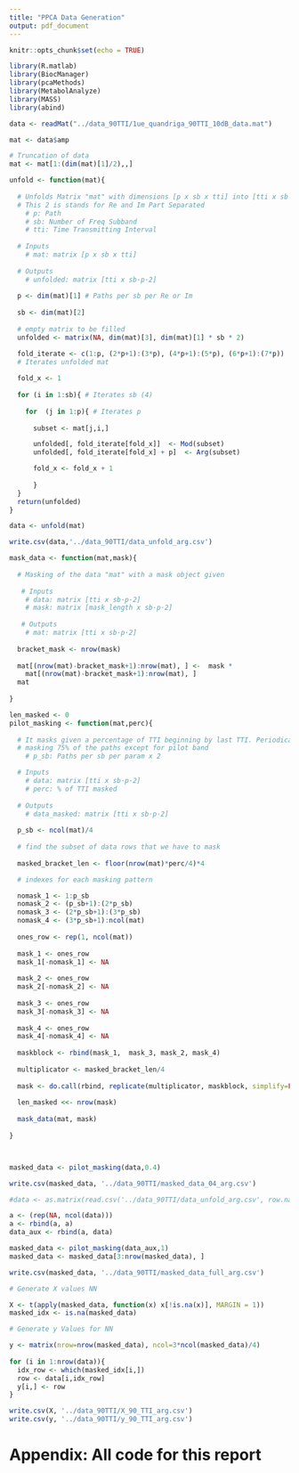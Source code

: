 ```yaml
---
title: "PPCA Data Generation"
output: pdf_document
---
```


```r
knitr::opts_chunk$set(echo = TRUE)
```



```r
library(R.matlab)
library(BiocManager)
library(pcaMethods)
library(MetabolAnalyze)
library(MASS)
library(abind)
```

```r
data <- readMat("../data_90TTI/1ue_quandriga_90TTI_10dB_data.mat") 

mat <- data$amp

# Truncation of data
mat <- mat[1:(dim(mat)[1]/2),,]

unfold <- function(mat){
  
  # Unfolds Matrix "mat" with dimensions [p x sb x tti] into [tti x sb·p·2]. 
  # This 2 is stands for Re and Im Part Separated
    # p: Path
    # sb: Number of Freq Subband
    # tti: Time Transmitting Interval 
  
  # Inputs
    # mat: matrix [p x sb x tti]
  
  # Outputs
    # unfolded: matrix [tti x sb·p·2]
  
  p <- dim(mat)[1] # Paths per sb per Re or Im
  
  sb <- dim(mat)[2] 
  
  # empty matrix to be filled
  unfolded <- matrix(NA, dim(mat)[3], dim(mat)[1] * sb * 2)

  fold_iterate <- c(1:p, (2*p+1):(3*p), (4*p+1):(5*p), (6*p+1):(7*p))  
  # Iterates unfolded mat 
  
  fold_x <- 1
  
  for (i in 1:sb){ # Iterates sb (4)
    
    for  (j in 1:p){ # Iterates p
      
      subset <- mat[j,i,]

      unfolded[, fold_iterate[fold_x]]  <- Mod(subset) 
      unfolded[, fold_iterate[fold_x] + p]  <- Arg(subset) 

      fold_x <- fold_x + 1  
      
      }
  }
  return(unfolded)
}

data <- unfold(mat) 

write.csv(data,'../data_90TTI/data_unfold_arg.csv')
```


```r


mask_data <- function(mat,mask){
  
  # Masking of the data "mat" with a mask object given
  
   # Inputs
    # data: matrix [tti x sb·p·2]
    # mask: matrix [mask_length x sb·p·2]
  
   # Outputs
    # mat: matrix [tti x sb·p·2]
  
  bracket_mask <- nrow(mask)
  
  mat[(nrow(mat)-bracket_mask+1):nrow(mat), ] <-  mask * 
    mat[(nrow(mat)-bracket_mask+1):nrow(mat), ]
  mat
  
}

len_masked <- 0
pilot_masking <- function(mat,perc){
  
  # It masks given a percentage of TTI beginning by last TTI. Periodically 
  # masking 75% of the paths except for pilot band
    # p_sb: Paths per sb per param x 2

  # Inputs
    # data: matrix [tti x sb·p·2]
    # perc: % of TTI masked 
  
  # Outputs
    # data_masked: matrix [tti x sb·p·2]
  
  p_sb <- ncol(mat)/4
  
  # find the subset of data rows that we have to mask
  
  masked_bracket_len <- floor(nrow(mat)*perc/4)*4

  # indexes for each masking pattern

  nomask_1 <- 1:p_sb
  nomask_2 <- (p_sb+1):(2*p_sb)
  nomask_3 <- (2*p_sb+1):(3*p_sb)
  nomask_4 <- (3*p_sb+1):ncol(mat)
  
  ones_row <- rep(1, ncol(mat))
  
  mask_1 <- ones_row
  mask_1[-nomask_1] <- NA
    
  mask_2 <- ones_row
  mask_2[-nomask_2] <- NA
    
  mask_3 <- ones_row
  mask_3[-nomask_3] <- NA
    
  mask_4 <- ones_row
  mask_4[-nomask_4] <- NA
    
  maskblock <- rbind(mask_1,  mask_3, mask_2, mask_4)
  
  multiplicator <- masked_bracket_len/4
  
  mask <- do.call(rbind, replicate(multiplicator, maskblock, simplify=FALSE)) 
  
  len_masked <<- nrow(mask)
  
  mask_data(mat, mask)
  
}



masked_data <- pilot_masking(data,0.4)

write.csv(masked_data, '../data_90TTI/masked_data_04_arg.csv')
```

```r
#data <- as.matrix(read.csv('../data_90TTI/data_unfold_arg.csv', row.names = 1))

a <- (rep(NA, ncol(data)))
a <- rbind(a, a)
data_aux <- rbind(a, data)

masked_data <- pilot_masking(data_aux,1)
masked_data <- masked_data[3:nrow(masked_data), ]

write.csv(masked_data, '../data_90TTI/masked_data_full_arg.csv')

```

```r
# Generate X values NN

X <- t(apply(masked_data, function(x) x[!is.na(x)], MARGIN = 1))
masked_idx <- is.na(masked_data)

# Generate y Values for NN

y <- matrix(nrow=nrow(masked_data), ncol=3*ncol(masked_data)/4)
  
for (i in 1:nrow(data)){
  idx_row <- which(masked_idx[i,])
  row <- data[i,idx_row]
  y[i,] <- row
}

write.csv(X, '../data_90TTI/X_90_TTI_arg.csv')
write.csv(y, '../data_90TTI/y_90_TTI_arg.csv')

```


# Appendix: All code for this report

```r
```


